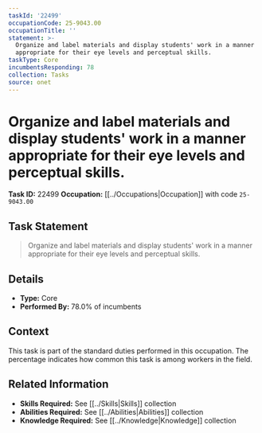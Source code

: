 ```yaml
---
taskId: '22499'
occupationCode: 25-9043.00
occupationTitle: ''
statement: >-
  Organize and label materials and display students' work in a manner
  appropriate for their eye levels and perceptual skills.
taskType: Core
incumbentsResponding: 78
collection: Tasks
source: onet
---
```

# Organize and label materials and display students' work in a manner appropriate for their eye levels and perceptual skills.

**Task ID:** 22499
**Occupation:** [[../Occupations|Occupation]] with code `25-9043.00`

## Task Statement

> Organize and label materials and display students' work in a manner appropriate for their eye levels and perceptual skills.

## Details

- **Type:** Core
- **Performed By:** 78.0% of incumbents

## Context

This task is part of the standard duties performed in this occupation. The percentage indicates how common this task is among workers in the field.

## Related Information

- **Skills Required:** See [[../Skills|Skills]] collection
- **Abilities Required:** See [[../Abilities|Abilities]] collection
- **Knowledge Required:** See [[../Knowledge|Knowledge]] collection

